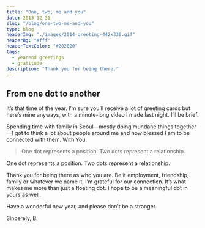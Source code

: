 ```yaml
---
title: "One, two, me and you"
date: 2013-12-31
slug: "/blog/one-two-me-and-you"
type: blog
headerImg: "./images/2014-greeting-442x330.gif"
headerBg: "#fff"
headerTextColor: "#202020"
tags:
  - yearend greetings
  - gratitude
description: "Thank you for being there."
---
```



<EmbedVideo
  videoChannel="vimeo"
  aspectRatioPadding="56.34"
  videoId="82980433"
/>

## From one dot to another

It’s that time of the year. I’m sure you’ll receive a lot of greeting cards but here’s mine anyways, with a minute-long video I made last night. I’ll be brief.

Spending time with family in Seoul—mostly doing mundane things together—I got to think a lot about people around me and how blessed I am to be connected with them. With You.

<blockquote class="pullquote qr">
  One dot represents a position. Two dots represent a relationship.
</blockquote>

One dot represents a position. Two dots represent a relationship.

Thank you for being there as who you are. Be it employment, friendship, family or whatever we name it, I’m grateful for our connection. It’s what makes me more than just a floating dot. I hope to be a meaningful dot in yours as well.

Have a wonderful new year, and please don’t be a stranger.

Sincerely,
B.
